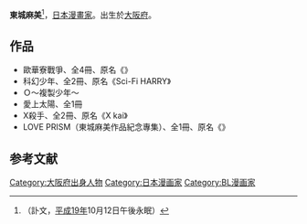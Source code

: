 {{Infobox 漫畫家
| 姓名               = 東成麻美
| 職業               = [[漫畫家|漫畫家]]
| 圖像               = 
| 圖像大小           = 
| 圖像說明           = 
| 本名               = 
| 日語原文           = 東城 麻美
| 英文名             = 
| 假名               = とうじょう あさみ
| 羅馬字             = Tōjō Asami
| 國籍               = 
| 出生日期           = {{Birth date and age|year=1972|month=8|day=19}}
| 出生地點           = {{JPN}}
| 逝世日期           = {{Death date and age|2007|10|12|1972|8|19}}
| 逝世地點           = 
| 活躍時期           = 
| 類型               = BL漫畫
| 出道作品           = 
| 代表作品           = 
| 獎項               = 
| 簽名               = 
| 官方網站           = 
| 附註               = 
}}

'''東城麻美'''{{BD|1972年|8月19日|2007年|10月12日|catIdx=Toujou Asami}}<ref>{{ja}}[http://tojo-asami.com/ {{Wayback|url=http://tojo-asami.com/ |date=20210126123010 }} {{lang|ja|東城麻美オフィシャルウェブサイト}}]（訃文，[[平成19年|平成19年]]10月12日午後永眠）</ref>，[[日本|日本]][[漫畫家|漫畫家]]。出生於[[大阪府|大阪府]]。

==作品==
*歐華寮戰爭、全4冊、原名《{{lang|ja|欧華寮ウォーズ}}》
*科幻少年、全2冊、原名《Sci-Fi HARRY》
*Ｏ～複製少年～
*愛上太陽、全1冊
*X殺手、全2冊、原名《X kai》
*LOVE PRISM（東城麻美作品紀念專集）、全1冊、原名《{{lang|ja|ラブ プリズム-愛蔵版}}》

==参考文献==
<div class="references-small">
<references />
</div>

{{Japanese cartoonist-stub}}

{{DEFAULTSORT:Toujou Asami}}
[[Category:大阪府出身人物|Category:大阪府出身人物]]
[[Category:日本漫画家|Category:日本漫画家]]
[[Category:BL漫画家|Category:BL漫画家]]